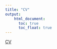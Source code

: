 ```yaml
---
title: "CV"
output:
    html_document:
      toc: true
      toc_float: true
---
```


[CV](docs/20181112_CV_BrandonSie.pdf)

